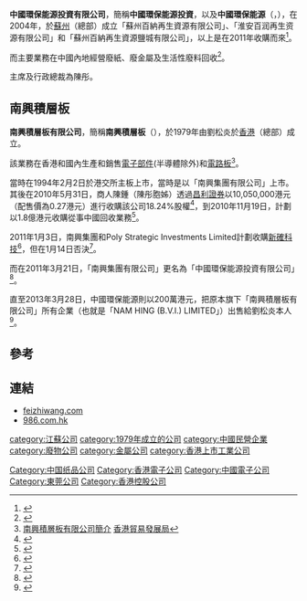 '''中國環保能源投資有限公司'''，簡稱'''中國環保能源投資'''，以及'''中國環保能源'''（'''{{lang-en|China Environmental Energy Investment Limited}}'''，{{hkex|0986}}），在2004年，於[[蘇州|蘇州]]（總部）成立「蘇州百納再生資源有限公司」、「淮安百润再生资源有限公司」和「蘇州百納再生資源鹽城有限公司」，以上是在2011年收購而來<ref>{{Cite web |url=http://www.hkexnews.hk/listedco/listconews/SEHK/2011/0516/LTN20110516468_C.pdf |title=收購回收業務通告 |accessdate=2014-06-16 |archive-date=2016-03-05 |archive-url=https://web.archive.org/web/20160305014146/http://www.hkexnews.hk/listedco/listconews/SEHK/2011/0516/LTN20110516468_C.pdf |dead-url=no }}</ref>。

而主要業務在中國內地經營廢紙、廢金屬及生活性廢料回收<ref>{{Cite web |url=http://www.feizhiwang.com/gsjj.asp |title=百納再生資源簡介 |accessdate=2014-06-16 |archive-date=2015-04-30 |archive-url=https://web.archive.org/web/20150430025202/http://www.feizhiwang.com/gsjj.asp |dead-url=no }}</ref>。

主席及行政總裁為陳彤。

==南興積層板==
'''南興積層板有限公司'''，簡稱'''南興積層板'''（'''{{lang-en|NAM HING INDUSTRIAL LAMINATE LIMITED}}'''），於1979年由劉松炎於[[香港|香港]]（總部）成立。

該業務在香港和國內生產和銷售[[電子部件|電子部件]](半導體除外)和[[電路板|電路板]]<ref>[http://www.hktdc.com/sourcing/hk_company_contact_information.htm?companyid=1X039JA5&locale=zh_TW 南興積層板有限公司簡介] {{Wayback|url=http://www.hktdc.com/sourcing/hk_company_contact_information.htm?companyid=1X039JA5&locale=zh_TW |date=20190124064629 }}[[香港貿易發展局|香港貿易發展局]]</REF>。

當時在1994年2月2日於港交所主板上市，當時是以「南興集團有限公司」上市。其後在2010年5月31日，商人陳鍾（陳彤胞姊）透過[[昌利證券|昌利證券]]以10,050,000港元（配售價為0.27港元）進行收購該公司18.24%股權<ref>{{Cite web |url=http://www.hkexnews.hk/listedco/listconews/SEHK/2010/0531/LTN20100531601_C.pdf |title=收購通告 |accessdate=2014-06-26 |archive-date=2016-03-05 |archive-url=https://web.archive.org/web/20160305020234/http://www.hkexnews.hk/listedco/listconews/SEHK/2010/0531/LTN20100531601_C.pdf |dead-url=no }}</REF>，到2010年11月19日，計劃以1.8億港元收購從事中國回收業務<ref>{{Cite web |url=http://www.hkexnews.hk/listedco/listconews/SEHK/2010/1119/LTN20101119469_C.pdf |title=收購通告2 |accessdate=2014-06-26 |archive-date=2016-03-05 |archive-url=https://web.archive.org/web/20160305023649/http://www.hkexnews.hk/listedco/listconews/SEHK/2010/1119/LTN20101119469_C.pdf |dead-url=no }}</REF>。

2011年1月3日，南興集團和Poly Strategic Investments Limited計劃收購[[新確科技|新確科技]]<ref>{{Cite web |url=http://www.hkexnews.hk/listedco/listconews/SEHK/2011/0114/LTN20110114405_C.pdf |title=收購新確科技通告 |accessdate=2014-06-26 |archive-date=2016-03-05 |archive-url=https://web.archive.org/web/20160305013026/http://www.hkexnews.hk/listedco/listconews/SEHK/2011/0114/LTN20110114405_C.pdf |dead-url=no }}</REF>，但在1月14日否決<ref>{{Cite web |url=http://www.hkexnews.hk/listedco/listconews/SEHK/2011/0210/LTN20110210593_C.pdf |title=收購新確科技通告2 |accessdate=2014-06-26 |archive-date=2016-03-05 |archive-url=https://web.archive.org/web/20160305015958/http://www.hkexnews.hk/listedco/listconews/SEHK/2011/0210/LTN20110210593_C.pdf |dead-url=no }}</REF>。

而在2011年3月21日，「南興集團有限公司」更名為「中國環保能源投資有限公司」<ref>{{Cite web |url=http://www.hkexnews.hk/listedco/listconews/SEHK/2011/0503/LTN201105031349_C.pdf |title=更名通告 |accessdate=2014-06-16 |archive-date=2016-03-05 |archive-url=https://web.archive.org/web/20160305023216/http://www.hkexnews.hk/listedco/listconews/SEHK/2011/0503/LTN201105031349_C.pdf |dead-url=no }}</ref>。

直至2013年3月28日，中國環保能源則以200萬港元，把原本旗下「南興積層板有限公司」所有企業（也就是「NAM HING (B.V.I.) LIMITED」）出售給劉松炎本人<ref>{{Cite web |url=http://www.hkexnews.hk/listedco/listconews/SEHK/2013/0328/LTN201303281547_C.pdf |title=出售通告 |accessdate=2014-06-17 |archive-date=2013-04-01 |archive-url=https://web.archive.org/web/20130401091725/http://www.hkexnews.hk/listedco/listconews/sehk/2013/0328/LTN201303281547_C.pdf |dead-url=no }}</REF>。

==參考==
{{reflist}}

==連結==
*[http://www.feizhiwang.com/ feizhiwang.com]{{Wayback|url=http://www.feizhiwang.com/ |date=20140517212757 }}
*[http://www.986.com.hk/ 986.com.hk]{{Wayback|url=http://www.986.com.hk/ |date=20140516184300 }}

[[category:江蘇公司|category:江蘇公司]]
[[category:1979年成立的公司|category:1979年成立的公司]]
[[category:中國民營企業|category:中國民營企業]]
[[category:廢物公司|category:廢物公司]]
[[category:金屬公司|category:金屬公司]]
[[Category:中国纸品公司|Category:中国纸品公司]]
[[category:香港上市工業公司|category:香港上市工業公司]]
[[Category:香港電子公司|Category:香港電子公司]]
[[Category:中國電子公司|Category:中國電子公司]]
[[Category:東莞公司|Category:東莞公司]]
[[Category:香港控股公司|Category:香港控股公司]]